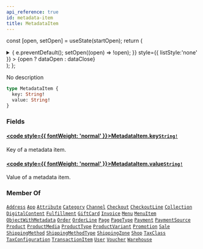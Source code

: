 ```yaml
---
api_reference: true
id: metadata-item
title: MetadataItem
---
```






const [open, setOpen] = useState(startOpen);
return (
<details {...(open ? { open: true } : {})} className="details" style={{ border:'none', boxShadow:'none', background:'var(--ifm-background-color)' }}>
<summary
onClick={(e) => {
e.preventDefault();
setOpen((open) => !open);
}}
style={{ listStyle:'none' }} >
{open ? dataOpen : dataClose}
</summary>
{open && children}
</details>
);
};

No description

```graphql
type MetadataItem {
  key: String!
  value: String!
}
```

### Fields

#### [<code style={{ fontWeight: 'normal' }}>MetadataItem.<b>key</b></code>](#)<Bullet />[`String!`](../../../api-reference/miscellaneous/scalars/string.mdx) <Badge class="badge badge--secondary" text="non-null"/> <Badge class="badge badge--secondary" text="scalar"/> <Badge class="badge badge--secondary" text="miscellaneous"/>

Key of a metadata item.

#### [<code style={{ fontWeight: 'normal' }}>MetadataItem.<b>value</b></code>](#)<Bullet />[`String!`](../../../api-reference/miscellaneous/scalars/string.mdx) <Badge class="badge badge--secondary" text="non-null"/> <Badge class="badge badge--secondary" text="scalar"/> <Badge class="badge badge--secondary" text="miscellaneous"/>

Value of a metadata item.

### Member Of

[`Address`](../../../api-reference/users/objects/address.mdx) <Badge class="badge badge--secondary" text="object"/><Bullet />[`App`](../../../api-reference/apps/objects/app.mdx) <Badge class="badge badge--secondary" text="object"/><Bullet />[`Attribute`](../../../api-reference/attributes/objects/attribute.mdx) <Badge class="badge badge--secondary" text="object"/><Bullet />[`Category`](../../../api-reference/products/objects/category.mdx) <Badge class="badge badge--secondary" text="object"/><Bullet />[`Channel`](../../../api-reference/channels/objects/channel.mdx) <Badge class="badge badge--secondary" text="object"/><Bullet />[`Checkout`](../../../api-reference/checkout/objects/checkout.mdx) <Badge class="badge badge--secondary" text="object"/><Bullet />[`CheckoutLine`](../../../api-reference/checkout/objects/checkout-line.mdx) <Badge class="badge badge--secondary" text="object"/><Bullet />[`Collection`](../../../api-reference/products/objects/collection.mdx) <Badge class="badge badge--secondary" text="object"/><Bullet />[`DigitalContent`](../../../api-reference/products/objects/digital-content.mdx) <Badge class="badge badge--secondary" text="object"/><Bullet />[`Fulfillment`](../../../api-reference/orders/objects/fulfillment.mdx) <Badge class="badge badge--secondary" text="object"/><Bullet />[`GiftCard`](../../../api-reference/gift-cards/objects/gift-card.mdx) <Badge class="badge badge--secondary" text="object"/><Bullet />[`Invoice`](../../../api-reference/orders/objects/invoice.mdx) <Badge class="badge badge--secondary" text="object"/><Bullet />[`Menu`](../../../api-reference/menu/objects/menu.mdx) <Badge class="badge badge--secondary" text="object"/><Bullet />[`MenuItem`](../../../api-reference/menu/objects/menu-item.mdx) <Badge class="badge badge--secondary" text="object"/><Bullet />[`ObjectWithMetadata`](../../../api-reference/miscellaneous/interfaces/object-with-metadata.mdx) <Badge class="badge badge--secondary" text="interface"/><Bullet />[`Order`](../../../api-reference/orders/objects/order.mdx) <Badge class="badge badge--secondary" text="object"/><Bullet />[`OrderLine`](../../../api-reference/orders/objects/order-line.mdx) <Badge class="badge badge--secondary" text="object"/><Bullet />[`Page`](../../../api-reference/pages/objects/page.mdx) <Badge class="badge badge--secondary" text="object"/><Bullet />[`PageType`](../../../api-reference/pages/objects/page-type.mdx) <Badge class="badge badge--secondary" text="object"/><Bullet />[`Payment`](../../../api-reference/payments/objects/payment.mdx) <Badge class="badge badge--secondary" text="object"/><Bullet />[`PaymentSource`](../../../api-reference/payments/objects/payment-source.mdx) <Badge class="badge badge--secondary" text="object"/><Bullet />[`Product`](../../../api-reference/products/objects/product.mdx) <Badge class="badge badge--secondary" text="object"/><Bullet />[`ProductMedia`](../../../api-reference/products/objects/product-media.mdx) <Badge class="badge badge--secondary" text="object"/><Bullet />[`ProductType`](../../../api-reference/products/objects/product-type.mdx) <Badge class="badge badge--secondary" text="object"/><Bullet />[`ProductVariant`](../../../api-reference/products/objects/product-variant.mdx) <Badge class="badge badge--secondary" text="object"/><Bullet />[`Promotion`](../../../api-reference/discounts/objects/promotion.mdx) <Badge class="badge badge--secondary" text="object"/><Bullet />[`Sale`](../../../api-reference/discounts/objects/sale.mdx) <Badge class="badge badge--secondary" text="object"/><Bullet />[`ShippingMethod`](../../../api-reference/shipping/objects/shipping-method.mdx) <Badge class="badge badge--secondary" text="object"/><Bullet />[`ShippingMethodType`](../../../api-reference/shipping/objects/shipping-method-type.mdx) <Badge class="badge badge--secondary" text="object"/><Bullet />[`ShippingZone`](../../../api-reference/shipping/objects/shipping-zone.mdx) <Badge class="badge badge--secondary" text="object"/><Bullet />[`Shop`](../../../api-reference/miscellaneous/objects/shop.mdx) <Badge class="badge badge--secondary" text="object"/><Bullet />[`TaxClass`](../../../api-reference/taxes/objects/tax-class.mdx) <Badge class="badge badge--secondary" text="object"/><Bullet />[`TaxConfiguration`](../../../api-reference/taxes/objects/tax-configuration.mdx) <Badge class="badge badge--secondary" text="object"/><Bullet />[`TransactionItem`](../../../api-reference/payments/objects/transaction-item.mdx) <Badge class="badge badge--secondary" text="object"/><Bullet />[`User`](../../../api-reference/users/objects/user.mdx) <Badge class="badge badge--secondary" text="object"/><Bullet />[`Voucher`](../../../api-reference/discounts/objects/voucher.mdx) <Badge class="badge badge--secondary" text="object"/><Bullet />[`Warehouse`](../../../api-reference/products/objects/warehouse.mdx) <Badge class="badge badge--secondary" text="object"/>

